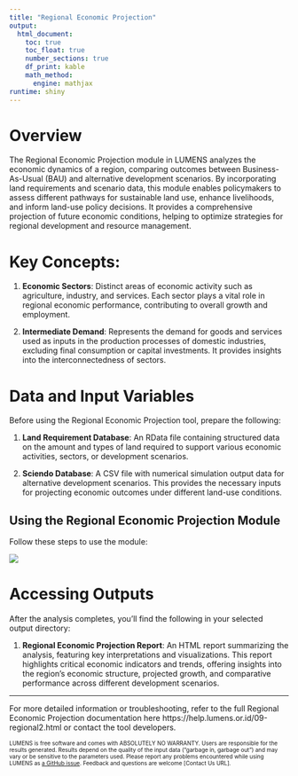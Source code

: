 ```yaml
---
title: "Regional Economic Projection"
output: 
  html_document: 
    toc: true
    toc_float: true
    number_sections: true
    df_print: kable
    math_method:
      engine: mathjax
runtime: shiny
---
```


# Overview

The Regional Economic Projection module in LUMENS analyzes the economic dynamics of a region, comparing outcomes between Business-As-Usual (BAU) and alternative development scenarios. By incorporating land requirements and scenario data, this module enables policymakers to assess different pathways for sustainable land use, enhance livelihoods, and inform land-use policy decisions. It provides a comprehensive projection of future economic conditions, helping to optimize strategies for regional development and resource management.

# Key Concepts:

1. **Economic Sectors**: Distinct areas of economic activity such as agriculture, industry, and services. Each sector plays a vital role in regional economic performance, contributing to overall growth and employment.

2. **Intermediate Demand**: Represents the demand for goods and services used as inputs in the production processes of domestic industries, excluding final consumption or capital investments. It provides insights into the interconnectedness of sectors.

# Data and Input Variables

Before using the Regional Economic Projection tool, prepare the following:

1. **Land Requirement Database**: An RData file containing structured data on the amount and types of land required to support various economic activities, sectors, or development scenarios.

2. **Sciendo Database**: A CSV file with numerical simulation output data for alternative development scenarios. This provides the necessary inputs for projecting economic outcomes under different land-use conditions.

## Using the Regional Economic Projection Module

Follow these steps to use the module:

![](ta-reg2_quick_user_guide.gif){style="max-width:80%;height=auto;"}

# Accessing Outputs

After the analysis completes, you'll find the following in your selected output directory:

1. **Regional Economic Projection Report**: An HTML report summarizing the analysis, featuring key interpretations and visualizations. This report highlights critical economic indicators and trends, offering insights into the region's economic structure, projected growth, and comparative performance across different development scenarios.

---

For more detailed information or troubleshooting, refer to the full Regional Economic Projection documentation here https://help.lumens.or.id/09-regional2.html or contact the tool developers.

<font size="1">LUMENS is free software and comes with ABSOLUTELY NO WARRANTY. Users are responsible for the results generated. Results depend on the quality of the input data ("garbage in, garbage out") and may vary or be sensitive to the parameters used. Please report any problems encountered while using LUMENS as [a GitHub issue](https://github.com/icraf-indonesia/lumens-shiny/issues). Feedback and questions are welcome [Contact Us URL].</font>